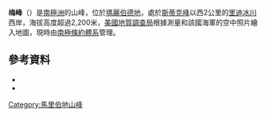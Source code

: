 {{coord|85|57|S|132|23|W|source:GNIS|display=title}}

'''梅峰'''（{{lang-en|May Peak}}）是[[南極洲|南極洲]]的山峰，位於[[瑪麗伯德地|瑪麗伯德地]]，處於[[斯蒂克峰|斯蒂克峰]]以西2公里的[[里迪冰川|里迪冰川]]西岸，海拔高度超過2,200米，[[美國地質調查局|美國地質調查局]]根據測量和該國海軍的空中照片繪入地圖，現時由[[南極條約體系|南極條約體系]]管理。

==參考資料==
*{{cite gnis | type = antarid | id = 9614| name = May Peak | accessdate = 2013-08-30}}
*{{usgs-gazetteer|id=9614}}

{{DEFAULTSORT:May Peak}}
[[Category:馬里伯地山峰|Category:馬里伯地山峰]]


{{MarieByrdLand-geo-stub}}